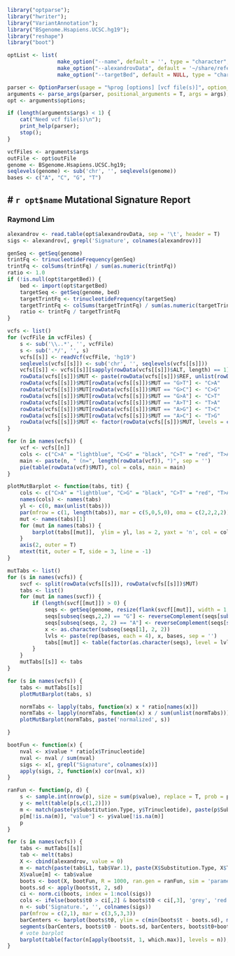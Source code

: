 ```r
library("optparse");
library("hwriter");
library("VariantAnnotation");
library("BSgenome.Hsapiens.UCSC.hg19");
library("reshape")
library("boot")

optList <- list(
                make_option("--name", default = '', type = "character", action = "store", help = "report name"),
                make_option("--alexandrovData", default = '~/share/reference/Alexandrov_NMF_signatures.txt', type = "character", action = "store", help = "alexandrov nmf signatures"),
                make_option("--targetBed", default = NULL, type = "character", action = "store", help = "target intervals in bed format"))

parser <- OptionParser(usage = "%prog [options] [vcf file(s)]", option_list = optList);
arguments <- parse_args(parser, positional_arguments = T, args = args);
opt <- arguments$options;

if (length(arguments$args) < 1) {
    cat("Need vcf file(s)\n");
    print_help(parser);
    stop();
}

vcfFiles <- arguments$args
outFile <- opt$outFile
genome <- BSgenome.Hsapiens.UCSC.hg19;
seqlevels(genome) <- sub('chr', '', seqlevels(genome))
bases <- c("A", "C", "G", "T")

```

# `r opt$name` Mutational Signature Report
---
### Raymond Lim

```r
alexandrov <- read.table(opt$alexandrovData, sep = '\t', header = T)
sigs <- alexandrov[, grepl('Signature', colnames(alexandrov))]
```


```r
genSeq <- getSeq(genome)
trintFq <- trinucleotideFrequency(genSeq)
trintFq <- colSums(trintFq) / sum(as.numeric(trintFq))
ratio <- 1.0
if (!is.null(opt$targetBed)) {
    bed <- import(opt$targetBed)
    targetSeq <- getSeq(genome, bed)
    targetTrintFq <- trinucleotideFrequency(targetSeq)
    targetTrintFq <- colSums(targetTrintFq) / sum(as.numeric(targetTrintFq))
    ratio <- trintFq / targetTrintFq
}
```

```r
vcfs <- list()
for (vcfFile in vcfFiles) {
    s <- sub('\\..*', '', vcfFile)
    s <- sub('.*/', '', s)
    vcfs[[s]] <- readVcf(vcfFile, 'hg19')
    seqlevels(vcfs[[s]]) <- sub('chr', '', seqlevels(vcfs[[s]]))
    vcfs[[s]] <- vcfs[[s]][sapply(rowData(vcfs[[s]])$ALT, length) == 1]
    rowData(vcfs[[s]])$MUT <- paste(rowData(vcfs[[s]])$REF, unlist(rowData(vcfs[[s]])$ALT), sep = ">")
    rowData(vcfs[[s]])$MUT[rowData(vcfs[[s]])$MUT == "G>T"] <- "C>A"
    rowData(vcfs[[s]])$MUT[rowData(vcfs[[s]])$MUT == "G>C"] <- "C>G"
    rowData(vcfs[[s]])$MUT[rowData(vcfs[[s]])$MUT == "G>A"] <- "C>T"
    rowData(vcfs[[s]])$MUT[rowData(vcfs[[s]])$MUT == "A>T"] <- "T>A"
    rowData(vcfs[[s]])$MUT[rowData(vcfs[[s]])$MUT == "A>G"] <- "T>C"
    rowData(vcfs[[s]])$MUT[rowData(vcfs[[s]])$MUT == "A>C"] <- "T>G"
    rowData(vcfs[[s]])$MUT <- factor(rowData(vcfs[[s]])$MUT, levels = c("C>A", "C>G", "C>T", "T>A", "T>C", "T>G"))
}
```

```r
for (n in names(vcfs)) {
    vcf <- vcfs[[n]]
    cols <- c("C>A" = "lightblue", "C>G" = "black", "C>T" = "red", "T>A" = "grey", "T>C" = "lightgreen",  "T>G" = "pink")
    main <- paste(n, " (n=", length(rowData(vcf)), ")", sep = '')
    pie(table(rowData(vcf)$MUT), col = cols, main = main)
}
```

```r
plotMutBarplot <- function(tabs, tit) {
    cols <- c("C>A" = "lightblue", "C>G" = "black", "C>T" = "red", "T>A" = "grey", "T>C" = "lightgreen",  "T>G" = "pink")
    names(cols) <- names(tabs)
    yl <- c(0, max(unlist(tabs)))
    par(mfrow = c(1, length(tabs)), mar = c(5,0,5,0), oma = c(2,2,2,2))
    mut <- names(tabs)[1]
    for (mut in names(tabs)) {
        barplot(tabs[[mut]],  ylim = yl, las = 2, yaxt = 'n', col = cols[[mut]])
    }
    axis(2, outer = T)
    mtext(tit, outer = T, side = 3, line = -1)
}

mutTabs <- list()
for (s in names(vcfs)) {
    svcf <- split(rowData(vcfs[[s]]), rowData(vcfs[[s]])$MUT)
    tabs <- list()
    for (mut in names(svcf)) {
        if (length(svcf[[mut]]) > 0) {
            seqs <- getSeq(genome, resize(flank(svcf[[mut]], width = 1, start = T, both = T), width = 3))
            seqs[subseq(seqs,2,2) == "G"] <- reverseComplement(seqs[subseq(seqs,2,2) == "G"])
            seqs[subseq(seqs, 2, 2) == "A"] <- reverseComplement(seqs[subseq(seqs,2,2) == "A"])
            x <- as.character(subseq(seqs[1], 2, 2))
            lvls <- paste(rep(bases, each = 4), x, bases, sep = '')
            tabs[[mut]] <- table(factor(as.character(seqs), level = lvls))
        }
    }
    mutTabs[[s]] <- tabs
}
```

```r
for (s in names(vcfs)) {
    tabs <- mutTabs[[s]]
    plotMutBarplot(tabs, s)

    normTabs <- lapply(tabs, function(x) x * ratio[names(x)])
    normTabs <- lapply(normTabs, function(x) x / sum(unlist(normTabs)))
    plotMutBarplot(normTabs, paste('normalized', s))

}
```

```r
bootFun <- function(x) {
    nval <- x$value * ratio[x$Trinucleotide]
    nval <- nval / sum(nval)
    sigs <- x[, grepl("Signature", colnames(x))]
    apply(sigs, 2, function(x) cor(nval, x))
}

ranFun <- function(p, d) {
    s <- sample.int(nrow(p), size = sum(p$value), replace = T, prob = p$value / sum(p$value))
    y <- melt(table(p[s,c(1,2)]))
    m <- match(paste(y$Substitution.Type, y$Trinucleotide), paste(p$Substitution.Type, p$Trinucleotide))
    p[m[!is.na(m)], "value"] <- y$value[!is.na(m)]
    p
}

for (s in names(vcfs)) {
    tabs <- mutTabs[[s]]
    tab <- melt(tabs)
    X <- cbind(alexandrov, value = 0)
    m <- match(paste(tab$L1, tab$Var.1), paste(X$Substitution.Type, X$Trinucleotide))
    X$value[m] <- tab$value
    boots <- boot(X, bootFun, R = 1000, ran.gen = ranFun, sim = 'parametric')
    boots.sd <- apply(boots$t, 2, sd)
    ci <- norm.ci(boots, index = 1:ncol(sigs))
    cols <- ifelse(boots$t0 > ci[,2] & boots$t0 < ci[,3], 'grey', 'red')
    n <- sub('Signature.', '', colnames(sigs))
    par(mfrow = c(2,1), mar = c(3,5,3,3))
    barCenters <- barplot(boots$t0, ylim = c(min(boots$t - boots.sd), max(boots$t + boots.sd)), names.arg = n, col = cols, main = s, ylab = 'Correlation')
    segments(barCenters, boots$t0 - boots.sd, barCenters, boots$t0+boots.sd, lwd = 1)
    # vote barplot
    barplot(table(factor(n[apply(boots$t, 1, which.max)], levels = n)), ylab = '# Votes')
}
```
